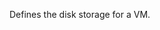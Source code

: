 <!-- Code generated from the comments of the DiskConfig struct in builder/vsphere/iso/step_create.go; DO NOT EDIT MANUALLY -->

Defines the disk storage for a VM.
